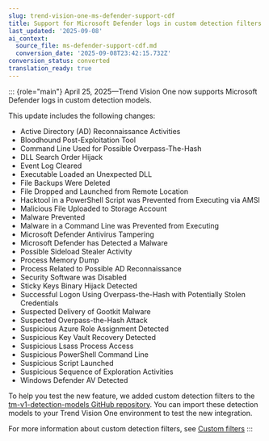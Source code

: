 ```yaml
---
slug: trend-vision-one-ms-defender-support-cdf
title: Support for Microsoft Defender logs in custom detection filters
last_updated: '2025-09-08'
ai_context:
  source_file: ms-defender-support-cdf.md
  conversion_date: '2025-09-08T23:42:15.732Z'
conversion_status: converted
translation_ready: true
---
```


::: {role="main"}
April 25, 2025—Trend Vision One now supports Microsoft Defender logs in custom detection models.

This update includes the following changes:

- Active Directory (AD) Reconnaissance Activities
- Bloodhound Post-Exploitation Tool
- Command Line Used for Possible Overpass-The-Hash
- DLL Search Order Hijack
- Event Log Cleared
- Executable Loaded an Unexpected DLL
- File Backups Were Deleted
- File Dropped and Launched from Remote Location
- Hacktool in a PowerShell Script was Prevented from Executing via AMSI
- Malicious File Uploaded to Storage Account
- Malware Prevented
- Malware in a Command Line was Prevented from Executing
- Microsoft Defender Antivirus Tampering
- Microsoft Defender has Detected a Malware
- Possible Sideload Stealer Activity
- Process Memory Dump
- Process Related to Possible AD Reconnaissance
- Security Software was Disabled
- Sticky Keys Binary Hijack Detected
- Successful Logon Using Overpass-the-Hash with Potentially Stolen Credentials
- Suspected Delivery of Gootkit Malware
- Suspected Overpass-the-Hash Attack
- Suspicious Azure Role Assignment Detected
- Suspicious Key Vault Recovery Detected
- Suspicious Lsass Process Access
- Suspicious PowerShell Command Line
- Suspicious Script Launched
- Suspicious Sequence of Exploration Activities
- Windows Defender AV Detected

To help you test the new feature, we added custom detection filters to the [tm-v1-detection-models GitHub repository](https://github.com/trendmicro/tm-v1-detection-models/tree/main/tm-v1-sigma-rules/third_party_logs/Microsoft/Microsoft%20Defender%20for%20Endpoint). You can import these detection models to your Trend Vision One environment to test the new integration.

For more information about custom detection filters, see [Custom filters](custom-filters.mdx)
:::

